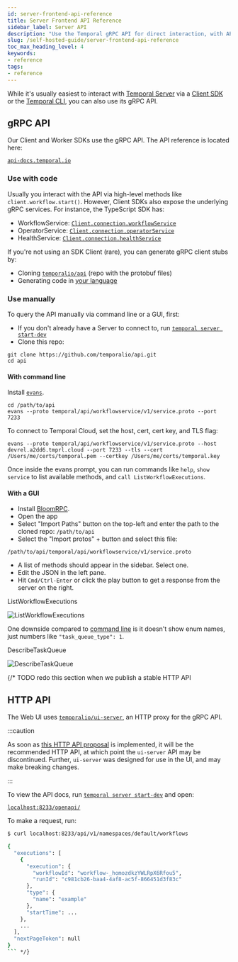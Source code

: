 ```yaml
---
id: server-frontend-api-reference
title: Server Frontend API Reference
sidebar_label: Server API
description: "Use the Temporal gRPC API for direct interaction, with API reference available at api-docs.temporal.io, or generate gRPC client stubs in your preferred language."
slug: /self-hosted-guide/server-frontend-api-reference
toc_max_heading_level: 4
keywords:
- reference
tags:
- reference
---
```


While it's usually easiest to interact with [Temporal Server](/clusters#temporal-server) via a [Client SDK](/encyclopedia/temporal-sdks#temporal-client) or the [Temporal CLI](https://docs.temporal.io/cli), you can also use its gRPC API.

## gRPC API

Our Client and Worker SDKs use the gRPC API. The API reference is located here:

[`api-docs.temporal.io`](https://api-docs.temporal.io/)

### Use with code

Usually you interact with the API via high-level methods like `client.workflow.start()`. However, Client SDKs also expose the underlying gRPC services. For instance, the TypeScript SDK has:

- WorkflowService: [`Client.connection.workflowService`](https://typescript.temporal.io/api/classes/client.Connection#workflowservice)
- OperatorService: [`Client.connection.operatorService`](https://typescript.temporal.io/api/classes/client.Connection/#operatorservice)
- HealthService: [`Client.connection.healthService`](https://typescript.temporal.io/api/classes/client.Connection/#healthservice)

If you're not using an SDK Client (rare), you can generate gRPC client stubs by:

- Cloning [`temporalio/api`](https://github.com/temporalio/api) (repo with the protobuf files)
- Generating code in [your language](https://grpc.io/docs/languages/)

### Use manually

To query the API manually via command line or a GUI, first:

- If you don't already have a Server to connect to, run [`temporal server start-dev`](/cli/server#start-dev)
- Clone this repo:

```shell
git clone https://github.com/temporalio/api.git
cd api
```

#### With command line

Install [`evans`](https://github.com/ktr0731/evans#installation).

```shell
cd /path/to/api
evans --proto temporal/api/workflowservice/v1/service.proto --port 7233
```

To connect to Temporal Cloud, set the host, cert, cert key, and TLS flag:

```shell
evans --proto temporal/api/workflowservice/v1/service.proto --host devrel.a2dd6.tmprl.cloud --port 7233 --tls --cert /Users/me/certs/temporal.pem --certkey /Users/me/certs/temporal.key
```

Once inside the evans prompt, you can run commands like `help`, `show service` to list available methods, and `call ListWorkflowExecutions`.

#### With a GUI

- Install [BloomRPC](https://github.com/bloomrpc/bloomrpc#installation).
- Open the app
- Select "Import Paths" button on the top-left and enter the path to the cloned repo: `/path/to/api`
- Select the "Import protos" + button and select this file:

```shell
/path/to/api/temporal/api/workflowservice/v1/service.proto
```

- A list of methods should appear in the sidebar. Select one.
- Edit the JSON in the left pane.
- Hit `Cmd/Ctrl-Enter` or click the play button to get a response from the server on the right.

<div className="tdiw">
  <div className="tditw">
    <p className="tdit">ListWorkflowExecutions</p>
  </div>
  <div className="tdiiw" height="1716">
    <img
      className="img_ev3q"
      src="/img/ListWorkflowExecutions.png"
      alt="ListWorkflowExecutions"
    />
  </div>
</div>

One downside compared to [command line](#with-command-line) is it doesn't show enum names, just numbers like `"task_queue_type": 1`.

<div className="tdiw">
  <div className="tditw">
    <p className="tdit">DescribeTaskQueue</p>
  </div>
  <div className="tdiiw" height="1282">
    <img
      className="img_ev3q"
      src="/img/DescribeTaskQueue.png"
      alt="DescribeTaskQueue"
    />
  </div>
</div>

{/*
TODO redo this section when we publish a stable HTTP API

## HTTP API

The Web UI uses [`temporalio/ui-server`](https://github.com/temporalio/ui-server), an HTTP proxy for the gRPC API.

:::caution

As soon as [this HTTP API proposal](https://github.com/temporalio/proposals/pull/79) is implemented, it will be the recommended HTTP API, at which point the `ui-server` API may be discontinued. Further, `ui-server` was designed for use in the UI, and may make breaking changes.

:::

To view the API docs, run [`temporal server start-dev`](/cli/#starting-the-temporal-server) and open:

[`localhost:8233/openapi/`](http://localhost:8233/openapi/)

To make a request, run:

```sh
$ curl localhost:8233/api/v1/namespaces/default/workflows

{
  "executions": [
    {
      "execution": {
        "workflowId": "workflow-_homozdkzYWLRpX6Rfou5",
        "runId": "c981cb26-baa4-4af8-ac5f-866451d3f83c"
      },
      "type": {
        "name": "example"
      },
      "startTime": ...
    },
    ...
  ],
  "nextPageToken": null
}
``` */}
